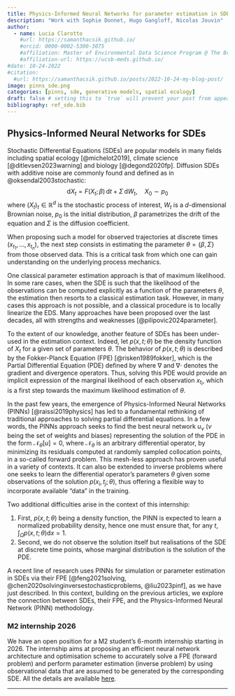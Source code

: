 ```yaml
---
title: Physics-Informed Neural Networks for parameter estimation in SDEs
description: "Work with Sophie Donnet, Hugo Gangloff, Nicolas Jouvin"
author:
  - name: Lucia Clarotto
    #url: https://samanthacsik.github.io/
    #orcid: 0000-0002-5300-3075
    #affiliation: Master of Environmental Data Science Program @ The Bren School (UCSB) & The National Center for Ecological Analysis & Synthesis
    #affiliation-url: https://ucsb-meds.github.io/ 
#date: 10-24-2022
#citation: 
  #url: https://samanthacsik.github.io/posts/2022-10-24-my-blog-post/ 
image: pinns_sde.png
categories: [pinns, sde, generative models, spatial ecology] 
draft: false # setting this to `true` will prevent your post from appearing on your listing page until you're ready!
bibliography: ref_sde.bib
---
```


## Physics-Informed Neural Networks for SDEs

Stochastic Differential Equations (SDEs) are popular models in many fields including spatial ecology [@michelot2019], climate science [@ditlevsen2023warning] and biology [@degond2020fp]. Diffusion SDEs with additive noise are commonly found and defined as in @oksendal2003stochastic:
$$\mathrm{d}X_t=F(X_t;\beta)\, \mathrm{d}t+\Sigma\, \mathrm{d}W_t, \quad X_0\sim p_0$$
where  $(X_t)_t \in\mathbb{R}^d$ is the stochastic process of interest, $W_t$ is a $d$-dimensional Brownian noise, $p_0$ is the initial distribution, $\beta$ parametrizes the drift of the equation and $\Sigma$ is the diffusion coefficient.  


When proposing such a model for observed trajectories at discrete times $(x_{t_1}, \dots, x_{t_n})$, the next step consists in estimating the parameter $\theta=\{\beta,\Sigma\}$ from those observed data. This is a critical task from which one can gain understanding on the underlying process mechanics.

One classical parameter estimation approach is that of maximum likelihood. In some rare cases, when the SDE is such that the likelihood of the observations can be computed explicitly as a function of the parameters $\theta$, the estimation then resorts to a classical estimation task. However, in many cases this approach is not possible, and a classical procedure is to locally linearize the EDS. Many approaches have been proposed over the last decades, all with strengths and weaknesses [@pilipovic2024parameter].

\medskip

To the extent of our knowledge, another feature of SDEs has been under-used in the estimation context. Indeed, let  $p(x,t;\theta)$ be the density function of $X_t$ for a given set of parameters $\theta$. The behavior of $p(x,t;\theta)$ is described by the  Fokker-Planck Equation (FPE) [@risken1989fokker], which is the Partial Differential Equation (PDE) defined by 
\begin{eqnarray*}
    \label{eq:fpe}
    \frac{\partial p(x,t;\theta)}{\partial t}&=&-\nabla\cdot(F(x;\beta)p(x,t;\theta))+\frac{1}{2}\nabla\cdot\left(\Sigma\Sigma^\top\nabla p(x,t;\theta)\right),\\
    p(\cdot ,0;\theta)&=&p_0 
\end{eqnarray*}
where $\nabla$ and $\nabla \cdot$ denotes the gradient and divergence operators. Thus, solving  this PDE would provide an implicit expression of the marginal likelihood of each observation $x_{t_i}$, which is a first step towards the maximum likelihood estimation of $\theta$.

In the past few years, the emergence of Physics-Informed Neural Networks (PINNs) [@raissi2019physics] has led to a fundamental rethinking of traditional approaches to solving partial differential equations. 
In a few words, the  PINNs approach  seeks to find the best neural network $u_\nu$ ($\nu$ being the set of weights and biases) representing the solution of the PDE  in the form $\mathcal{N}_\theta[u]=0$, where $\mathcal{N}_\theta$ is an arbitrary differential operator, by minimizing its residuals computed at randomly sampled collocation points, in a so-called forward problem. This mesh-less approach has proven useful in a variety of contexts. It can also be extended to inverse problems where one seeks to learn the differential operator's parameters $\theta$ given some observations of the solution $p(x_i,t_j;\theta)$, thus offering a flexible way to incorporate available “data" in the training.

\medskip

Two additional difficulties arise in the context of this internship:

  1. First, $p(x,t;\theta)$ being a density function, the PINN is expected to learn a normalized probability density, hence one must ensure that, for any $t$, $\int_{\Omega}p(x,t;\theta )\mathrm{d}x=1$.
  2. Second, we do not observe the solution itself but realisations of the SDE at discrete time points, whose marginal distribution is the solution of the PDE. 


A recent line of research uses PINNs for simulation or parameter estimation in SDEs via their FPE [@feng2021solving, @chen2020solvinginversestochasticproblems, @liu2023pinf], as we have just described. In this context, building on the previous articles, we explore the connection between SDEs, their FPE, and the Physics-Informed Neural Network (PINN) methodology.

### M2 internship 2026
 
We have an open position for a M2 student's 6-month internship starting in 2026. The internship aims at proposing an efficient neural network architecture and optimisation scheme to accurately solve a FPE (forward problem) and perform parameter estimation (inverse problem) by using observational data that are assumed to be generated by the corresponding SDE. All the details are available [here](assets/M2internship_PINNS_SDE_2026.pdf).

---

::: {#refs}
:::
